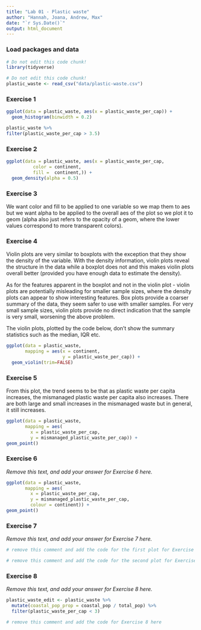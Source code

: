 ```yaml
---
title: "Lab 01 - Plastic waste"
author: "Hannah, Joana, Andrew, Max"
date: "`r Sys.Date()`"
output: html_document
---
```



### Load packages and data

```r
# Do not edit this code chunk!
library(tidyverse) 
```

```r
# Do not edit this code chunk!
plastic_waste <- read_csv("data/plastic-waste.csv")
```

### Exercise 1
```r
ggplot(data = plastic_waste, aes(x = plastic_waste_per_cap)) +
  geom_histogram(binwidth = 0.2)

plastic_waste %>%
filter(plastic_waste_per_cap > 3.5)
```
### Exercise 2

```r
ggplot(data = plastic_waste, aes(x = plastic_waste_per_cap, 
          color = continent, 
          fill =  continent,)) +
  geom_density(alpha = 0.5)
```

### Exercise 3

We want color and fill to be applied to one variable so we map them to aes but we want alpha to be applied to the overall aes of the plot so we plot it to geom (alpha also just refers to the opacity of a geom, where the lower values correspond to more transparent colors).

### Exercise 4

Violin plots are very similar to boxplots with the exception that they show the density of the variable. With the density information, violin plots reveal the structure in the data while a boxplot does not and this makes violin plots overall better (provided you have enough data to estimate the density).

As for the features apparent in the boxplot and not in the violin plot - violin plots are potentially misleading for smaller sample sizes, where the density plots can appear to show interesting features. Box plots provide a coarser summary of the data, they seem safer to use with smaller samples. For very small sample sizes, violin plots provide no direct indication that the sample is very small, worsening the above problem.

The violin plots, plotted by the code below, don't show the summary statistics such as the median, IQR etc.

```r
ggplot(data = plastic_waste, 
       mapping = aes(x = continent, 
                     y = plastic_waste_per_cap)) +
  geom_violin(trim=FALSE)
```

### Exercise 5

From this plot, the trend seems to be that as plastic waste per capita increases, the mismanaged plastic waste per capita also increases. There are both large and small increases in the mismanaged waste but in general, it still increases.

```r
ggplot(data = plastic_waste,
       mapping = aes(
         x = plastic_waste_per_cap,
         y = mismanaged_plastic_waste_per_cap)) +
geom_point()

```

### Exercise 6

*Remove this text, and add your answer for Exercise 6 here.*

```r
ggplot(data = plastic_waste,
       mapping = aes(
         x = plastic_waste_per_cap,
         y = mismanaged_plastic_waste_per_cap,
         colour = continent)) +
geom_point()
```

### Exercise 7

*Remove this text, and add your answer for Exercise 7 here.*

```r
# remove this comment and add the code for the first plot for Exercise 7 here
```

```r
# remove this comment and add the code for the second plot for Exercise 7 here
```

### Exercise 8

*Remove this text, and add your answer for Exercise 8 here.*

```r
plastic_waste_edit <- plastic_waste %>% 
  mutate(coastal_pop_prop = coastal_pop / total_pop) %>%
  filter(plastic_waste_per_cap < 3)

# remove this comment and add the code for Exercise 8 here
```


